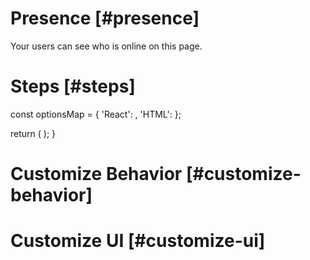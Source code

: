 
# Presence [#presence]

<Subheading>Your users can see who is online on this page.</Subheading>
<PresenceDemo />

# Steps [#steps]

  const optionsMap = {
    'React': <ReactPresenceOverview />,
    'HTML': <HTMLPresenceOverview />
  };

  return (
    <StepTabs optionsMap={optionsMap} />
  );
}

<PresenceSteps />

# Customize Behavior [#customize-behavior]


# Customize UI [#customize-ui]